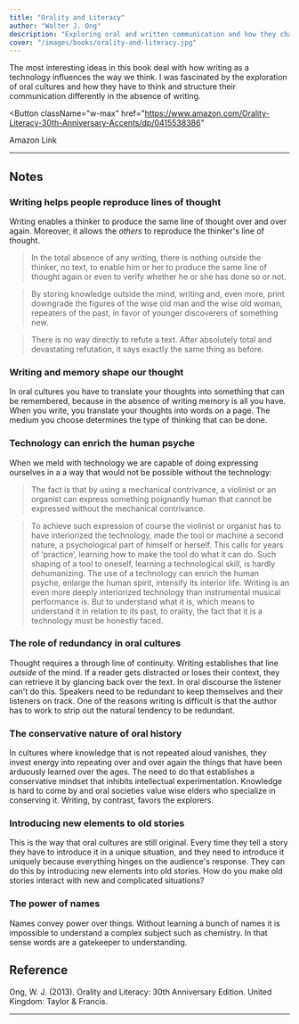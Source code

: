 ```yaml
---
title: "Orality and Literacy"
author: "Walter J. Ong"
description: "Exploring oral and written communication and how they change the way we think."
cover: "/images/books/orality-and-literacy.jpg"
---
```


<p className="large">
  The most interesting ideas in this book deal with how writing as a technology
  influences the way we think. I was fascinated by the exploration of oral
  cultures and how they have to think and structure their communication
  differently in the absence of writing.
</p>

<Button
  className="w-max"
  href="https://www.amazon.com/Orality-Literacy-30th-Anniversary-Accents/dp/0415538386"
>
  <Icon icon="external" className="w-5 mr-2" />
  Amazon Link
</Button>

---

## Notes

### Writing helps people reproduce lines of thought

Writing enables a thinker to produce the same line of thought over and over again. Moreover, it allows the _others_ to reproduce the thinker's line of thought.

> In the total absence of any writing, there is nothing outside the thinker, no text, to enable him or her to produce the same line of thought again or even to verify whether he or she has done so or not.

> By storing knowledge outside the mind, writing and, even more, print downgrade the figures of the wise old man and the wise old woman, repeaters of the past, in favor of younger discoverers of something new.

> There is no way directly to refute a text. After absolutely total and devastating refutation, it says exactly the same thing as before.

### Writing and memory shape our thought

In oral cultures you have to translate your thoughts into something that can be remembered, because in the absence of writing memory is all you have. When you write, you translate your thoughts into words on a page. The medium you choose determines the type of thinking that can be done.

### Technology can enrich the human psyche

When we meld with technology we are capable of doing expressing ourselves in a a way that would not be possible without the technology:

> The fact is that by using a mechanical contrivance, a violinist or an organist can express something poignantly human that cannot be expressed without the mechanical contrivance.

> To achieve such expression of course the violinist or organist has to have interiorized the technology, made the tool or machine a second nature, a psychological part of himself or herself. This calls for years of ‘practice’, learning how to make the tool do what it can do. Such shaping of a tool to oneself, learning a technological skill, is hardly dehumanizing. The use of a technology can enrich the human psyche, enlarge the human spirit, intensify its interior life. Writing is an even more deeply interiorized technology than instrumental musical performance is. But to understand what it is, which means to understand it in relation to its past, to orality, the fact that it is a technology must be honestly faced.

### The role of redundancy in oral cultures

Thought requires a through line of continuity. Writing establishes that line _outside_ of the mind. If a reader gets distracted or loses their context, they can retrieve it by glancing back over the text. In oral discourse the listener can't do this. Speakers need to be redundant to keep themselves and their listeners on track. One of the reasons writing is difficult is that the author has to work to strip out the natural tendency to be redundant.

### The conservative nature of oral history

In cultures where knowledge that is not repeated aloud vanishes, they invest energy into repeating over and over again the things that have been arduously learned over the ages. The need to do that establishes a conservative mindset that inhibits intellectual experimentation. Knowledge is hard to come by and oral societies value wise elders who specialize in conserving it. Writing, by contrast, favors the explorers.

### Introducing new elements to old stories

This is the way that oral cultures are still original. Every time they tell a story they have to introduce it in a unique situation, and they need to introduce it uniquely because everything hinges on the audience's response. They can do this by introducing new elements into old stories. How do you make old stories interact with new and complicated situations?

### The power of names

Names convey power over things. Without learning a bunch of names it is impossible to understand a complex subject such as chemistry. In that sense words are a gatekeeper to understanding.

<HrSection />

## Reference

Ong, W. J. (2013). Orality and Literacy: 30th Anniversary Edition. United Kingdom: Taylor & Francis.

---
